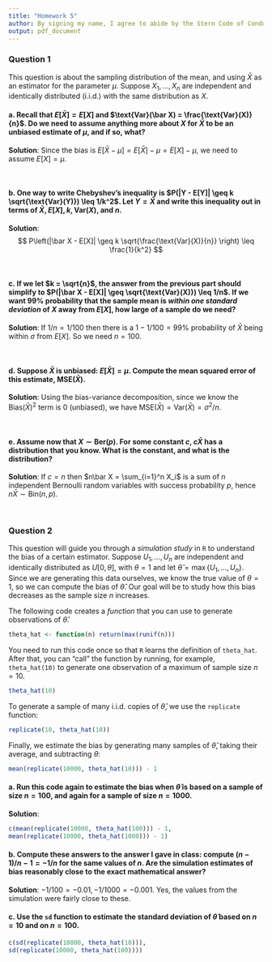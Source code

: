 ```yaml
---
title: "Homework 5"
author: By signing my name, I agree to abide by the Stern Code of Conduct _______________
output: pdf_document
---
```


### Question 1

This question is about the sampling distribution of the mean, and using $\bar X$ as an estimator for the parameter $\mu$. Suppose $X_1, \ldots, X_n$ are independent and identically distributed (i.i.d.) with the same distribution as $X$.

#### a. Recall that $E[\bar X] = E[X]$ and $\text{Var}(\bar X) = \frac{\text{Var}(X)}{n}$. Do we need to assume anything more about $X$ for $\bar X$ to be an unbiased estimate of $\mu$, and if so, what?

**Solution**: Since the bias is $E[\bar X - \mu] = E[\bar X] - \mu = E[X] - \mu$, we need to assume $E[X] = \mu$.

\ 

#### b. One way to write Chebyshev's inequality is $P(|Y - E[Y]| \geq k \sqrt{\text{Var}(Y)}) \leq 1/k^2$. Let $Y = \bar X$ and write this inequality out in terms of $\bar X, E[X], k, \text{Var}(X)$, and $n$.

**Solution**:
$$
P\left(|\bar X - E[X]| \geq k \sqrt{\frac{\text{Var}(X)}{n}} \right) \leq \frac{1}{k^2}
$$

\ 

#### c. If we let $k = \sqrt{n}$, the answer from the previous part should simplify to $P(|\bar X - E[X]| \geq \sqrt{\text{Var}(X)}) \leq 1/n$. If we want 99\% probability that the sample mean is *within one standard deviation* of $X$ away from $E[X]$, how large of a sample do we need?

**Solution**: If $1/n = 1/100$ then there is a $1 - 1/100 = 99\%$ probability of $\bar X$ being within $\sigma$ from $E[X]$. So we need $n = 100$.

\ 

#### d. Suppose $\bar X$ is unbiased: $E[\bar X] = \mu$. Compute the mean squared error of this estimate, $\text{MSE}(\bar X)$.

**Solution**: Using the bias-variance decomposition, since we know the $\text{Bias}(\bar X)^2$ term is 0 (unbiased), we have $\text{MSE}(\bar X) = \text{Var}(\bar X) = \sigma^2/n$.

\ 

#### e. Assume now that $X \sim \text{Ber}(p)$. For some constant $c$, $c\bar X$ has a distribution that you know. What is the constant, and what is the distribution?

**Solution**: If $c = n$ then $n\bar X = \sum_{i=1}^n X_i$ is a sum of $n$ independent Bernoulli random variables with success probability $p$, hence $n\bar X \sim \text{Bin}(n,p)$.

\ 

\newpage

### Question 2

This question will guide you through a *simulation study* in `R` to understand the bias of a certain estimator. Suppose $U_1, \ldots, U_n$ are independent and identically distributed as $U[0,\theta]$, with $\theta = 1$ and let $\hat \theta = \max \{ U_1, \ldots, U_n \}$. Since we are generating this data ourselves, we know the true value of $\theta = 1$, so we can compute the bias of $\hat \theta$. Our goal will be to study how this bias decreases as the sample size $n$ increases.

The following code creates a *function* that you can use to generate observations of $\hat \theta$.

```r
theta_hat <- function(n) return(max(runif(n)))
```

You need to run this code once so that `R` learns the definition of `theta_hat`. After that, you can "call" the function by running, for example, `theta_hat(10)` to generate one observation of a maximum of sample size $n = 10$.

```r
theta_hat(10)
```

To generate a sample of many i.i.d. copies of $\hat \theta$, we use the `replicate` function:

```r
replicate(10, theta_hat(10))
```

Finally, we estimate the bias by generating many samples of $\hat \theta$, taking their average, and subtracting $\theta$:

```r
mean(replicate(10000, theta_hat(10))) - 1
```


#### a. Run this code again to estimate the bias when $\hat \theta$ is based on a sample of size $n = 100$, and again for a sample of size $n = 1000$. 

**Solution**:

```r
c(mean(replicate(10000, theta_hat(100))) - 1,
mean(replicate(10000, theta_hat(1000))) - 1)
```

#### b. Compute these answers to the answer I gave in class: compute $(n-1)/n - 1 = -1/n$ for the same values of $n$. Are the simulation estimates of bias reasonably close to the exact mathematical answer?

**Solution**: $-1/100 = -0.01, -1/1000 = -0.001$. Yes, the values from the simulation were fairly close to these.

#### c. Use the `sd` function to estimate the standard deviation of $\hat \theta$ based on $n = 10$ and on $n = 100$.

```r
c(sd(replicate(10000, theta_hat(10))),
sd(replicate(10000, theta_hat(100))))
```


